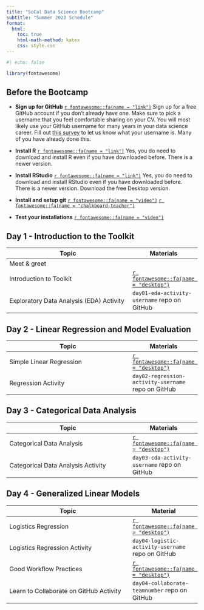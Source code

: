 ```yaml
---
title: "SoCal Data Science Bootcamp"
subtitle: "Summer 2023 Schedule"
format: 
  html:
    toc: true
    html-math-method: katex
    css: style.css
---
```


```r
#| echo: false

library(fontawesome)
```

## Before the Bootcamp

- **Sign up for GitHub** [`r fontawesome::fa(name = "link")`](https://github.com) Sign up for a free GitHub account if you don't already have one. Make sure to pick a username that you feel comfortable sharing on your CV. You will most likely use your GitHub username for many years in your data science career. Fill out [this survey](https://forms.gle/URiBx8mzoLt97n6e9) to let us know what your username is. Many of you have already done this.

- **Install R** [`r fontawesome::fa(name = "link")`](https://mirror.las.iastate.edu/CRAN/) Yes, you do need to download and install R even if you have downloaded before. There is a newer version.

- **Install RStudio** [`r fontawesome::fa(name = "link")`](https://posit.co/download/rstudio-desktop/) Yes, you do need to download and install RStudio even if you have downloaded before. There is a newer version. Download the free Desktop version.

- **Install and setup git** [`r fontawesome::fa(name = "video")`](https://uci.yuja.com/V/Video?v=7926437&node=33713927&a=41919805&autoplay=1) [`r fontawesome::fa(name = "chalkboard-teacher")`](https://socaldatascience.github.io/bootcamp-materials-2023/slides/day00-prep/00a-git-github-install.html)

- **Test your installations**  [`r fontawesome::fa(name = "video")`](https://uci.yuja.com/V/Video?v=7926702&node=33717865&a=36939698&autoplay=1)


## Day 1 - Introduction to the Toolkit

| Topic                         | Materials |
|-------------------------------|-----------|
|Meet & greet ||
| Introduction to Toolkit       |[`r fontawesome::fa(name = "desktop")`](slides/day01-eda/01a-intro-toolkit.html)           |
|Exploratory Data Analysis (EDA) Activity|`day01-eda-activity-username` repo on GitHub|


## Day 2 - Linear Regression and Model Evaluation


| Topic                         | Materials |
|-------------------------------|-----------|
| Simple Linear Regression   |[`r fontawesome::fa(name = "desktop")`](slides/day02-regression/02a-regression.html)           |
|Regression Activity|`day02-regression-activity-username` repo on GitHub|

## Day 3 - Categorical Data Analysis

| Topic                         | Materials |
|-------------------------------|-----------|
| Categorical Data Analysis |[`r fontawesome::fa(name = "desktop")`](slides/day03-cda/03a-cda.html)           |
|Categorical Data Analysis Activity|`day03-cda-activity-username` repo on GitHub|


## Day 4 - Generalized Linear Models



| Topic                         | Material |
|-------------------------------|-----------|
| Logistics Regression     |[`r fontawesome::fa(name = "desktop")`](slides/day04-glm/04a-logistic-regression.html)           |
| Logistics Regression Activity    |`day04-logistic-activity-username` repo on GitHub              |
| Good Workflow Practices      |[`r fontawesome::fa(name = "desktop")`](slides/day04-glm/04b-workflow.html)           |
| Learn to Collaborate on GitHub Activity       |`day04-collaborate-teamnumber` repo on GitHub           |

<!--

## Day 5 - Dependent Data Models

-->